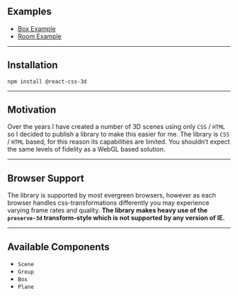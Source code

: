 ## Examples

- [Box Example](/react-css-3d/box-example)
- [Room Example](/react-css-3d/room-example)

---

## Installation

```
npm install @react-css-3d
```

---

## Motivation

Over the years I have created a number of 3D scenes using only `CSS` / `HTML` so I decided to publish a library to make this easier for me. The library is `CSS` / `HTML` based, for this reason its capabilities are limited. You shouldn’t expect the same levels of fidelity as a WebGL based solution.

---

## Browser Support

The library is supported by most evergreen browsers, however as each browser handles css-transformations differently you may experience varying frame rates and quality. **The library makes heavy use of the `preserve-3d` transform-style which is not supported by any version of IE.**

---

## Available Components

- `Scene`
- `Group`
- `Box`
- `Plane`
